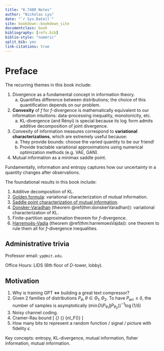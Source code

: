 ```yaml
---
title: "6.7480 Notes"
author: "Nicholas Lyu"
date: "`r Sys.Date()`"
site: bookdown::bookdown_site
documentclass: book
bibliography: [refs.bib]
biblio-style: "numeric"
split_bib: yes
link-citations: true
---
```


\usepackage{cancel}
\usepackage{amsmath}
\usepackage{bm}
\newcommand{\pd}[1]{\partial_{#1}}

\newcommand{\mbb}{\mathbb}
\newcommand{\mbf}{\mathbf}
\newcommand{\mb}{\boldsymbol}
\newcommand{\mrm}{\mathrm}
\newcommand{\mca}{\mathcal}
\newcommand{\mfk}{\mathfrak}
\newcommand{\tr}{\mrm{tr}} 
\newcommand{\df}{\dfrac}
\newcommand{\la}{\langle}
\newcommand{\ra}{\rangle}
\newcommand{\dag}{\dagger}

\newcommand{\Cl}{\mca C}
\newcommand{\Gr}{\mca G}
\newcommand{\Pf}{\mrm{Pf}}
\newcommand{\Pa}{\mca P}
\newcommand{\R}{\mbb R}

\newcommand{\poly}{\mrm{poly}}
\newcommand{\Exp}{\mbb E}
\newcommand{\Var}{\mrm{Var}}
\newcommand{\indep}{\perp\!\!\!\perp}
\newcommand{\Pr}{\mrm{Pr}}
\newcommand{\TV}{\mrm{TV}}
\newcommand{\LC}{\mrm{LC}}
\newcommand{\JS}{\mrm{JS}}
\newcommand{\ot}{\otimes}



# Preface {-}

The recurring themes in this book include: 

1. Divergence as a fundamental concept in information theory. 
    a. Quantifies difference between distributions; 
    the choice of this quantification depends on our problem. 
2. **Convexity** of $f$ for $f$-divergence is mathematically equivalent 
    to our information intuitions: data-processing inequality, monotonicity, etc. 
    a. KL-divergence (and Rényi) is special because its $\log$ form 
    admits additive decomposition of joint divergence. 
3. Convexity of information measures correspond to **variational characterizations**, 
    which are extremely useful because: 
    a. They provide bounds: choose the varied quantity to be our friend! 
    b. Provide tractable variational approximations 
    using numerical optimization methods (e.g. VAE, GAN). 
4. Mutual information as a minimax saddle point. 

Fundamentally, information and entropy captures 
how our uncertainty in a quantity changes after 
observations. 

The foundational results in this book include:

1. Additive decomposition of KL. 
2. <u>Golden formula</u>: variational characterization of mutual information. 
3. <u>Saddle point characterization of mutual information</u>. 
4. <u>Donsker-Varadhan</u> (theorem \@ref(thm:donskerVaradhan)): 
    variational characterization of KL. 
5. Finite-partition approximation theorem for $f$-divergence. 
6. <u>Harremoës-Vadja</u> (theorem \@ref(thm:harremoesVajda)): 
    one theorem to rule them all for $f$-divergence inequalities. 

## Administrative trivia {-}
Professor email: `yp@mit.edu`. 

Office Hours: LIDS ($6$th floor of $D$-tower, lobby). 

## Motivation {-}

1. Why is training GPT $\iff$ building a great text compressor? 
2. Given $2$ families of distributions 
$P_\theta, \theta\in \Theta_1, \Theta_2$. 
To have $P_{\mrm{err}} \leq \delta$, the number of samples 
is asymptotically 
$\left(\min D(P_{\theta_1}\|P_{\theta_2})\right)^{-1} \log(1/\delta)$ 
3. Noisy channel coding. 
4. Cramer-Rau bound
\[ 
    \min_{\hat \theta} 
    \max_{\theta\in \Theta} \Exp[(\theta - \hat \theta^2]
    \asymp \df 1 {n\min \mca I_F(\theta)}
\] 
5. How many bits to represent a random function / signal / picture 
with fidelity $\epsilon$. 

Key concepts: entropy, KL-divergence, mutual information, 
fisher information, mutual information. 